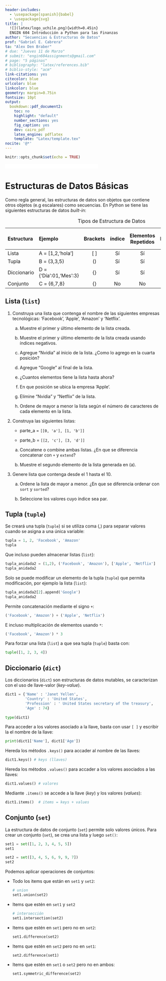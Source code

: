 ```yaml
---
header-includes:
  - \usepackage[spanish]{babel}
  - \usepackage{svg}
title: |
  ![](latex/logo_uchile.png){width=0.45in}  
  ENGIN 604 Introducción a Python para las Finanzas
author: "Secuencias & Estructuras de Datos"
prof: "Gabriel E. Cabrera"
ta: "Alex Den Braber"
# due: "Jueves 11 de Marzo"
# submit: "engin604assignments@gmail.com"
# page: "5 páginas"
# bibliography: "latex/references.bib"
# biblio-style: "acm"
link-citations: yes
citecolor: blue
urlcolor: blue
linkcolor: blue
geometry: margin=0.75in
fontsize: 10pt
output: 
  bookdown::pdf_document2:
    toc: no
    highlight: "default"
    number_sections: yes
    fig_caption: yes
    dev: cairo_pdf
    latex_engine: pdflatex
    template: "Latex/template.tex"
nocite: '@*'
---
```


```r
knitr::opts_chunk$set(echo = TRUE)
```

[![Open In Colab](Latex/colab-badge.pdf){height=15px }](https://colab.research.google.com/drive/1DxG-xaXOksSPinno9JAqsx-tqneNheQ8?usp=sharing)

# Estructuras de Datos Básicas

Como regla general, las estructuras de datos son objetos que contiene otros objetos (e.g escalares) como secuencias. En Python se tiene las siguientes estructuras de datos *built-in*:

Table: Tipos de Estructura de Datos

| Estructura  | Ejemplo                     | Brackets | índice | Elementos Repetidos | Mutable | Operaciones de Conjuntos |
|:------------|:----------------------------|:--------:|:------:|:-------------------:|:-------:|:------------------------:|
| Lista       | A = [1,2,'hola']            | [ ]      | Sí     | Sí                  | Sí      | No                       |
| Tupla       | B = (3,3,5)                 | ()       | Sí     | Sí                  | No      | No                       |
| Diccionario | D = {'Día':01,'Mes':3}      | {}       | Sí     | Sí                  | Sí      | No                       |
| Conjunto    | C = {6,7,8}                 | {}       | No     | No                  | No      | Sí                       |

## Lista (`list`)

1. Construya una lista que contenga el nombre de las siguientes empresas tecnológicas: 'Facebook', 'Apple', 'Amazon' y 'Netflix'.

    a. Muestre el primer y último elemento de la lista creada.

    b. Muestre el primer y último elemento de la lista creada usando índices negativos.

    c. Agregue "Nvidia" al ínicio de la lista. ¿Como lo agrego en la cuarta posición?

    d. Agregue "Google" al final de la lista.

    e. ¿Cuantos elementos tiene la lista hasta ahora?

    f. En que posición se ubica la empresa 'Apple'.

    g. Elimine "Nvidia" y "Netflix" de la lista.
    
    h. Ordene de mayor a menor la lista según el número de caracteres de cada elemento en la lista.
    
2. Construya las siguientes listas:

    * parte_a = `[[0, 'a'], [1, 'b']]`

    * parte_b = `[[2, 'c'], [3, 'd']]`

    a. Concatene o combine ambas listas. ¿En que se diferencia concatenar con `+` y `extend`?

    b. Muestre el segundo elemento de la lista generada en (a). 
    
3. Genere lista que contenga desde el 1 hasta el 10.

    a. Ordene la lista de mayor a menor. ¿En que se diferencia ordenar con `sort` y `sorted`?

    b. Seleccione los valores cuyo índice sea par.

## Tupla (`tuple`)

Se creará una tupla (`tuple`) si se utiliza coma (,) para separar valores cuando se asigna a una única variable:

```python
tupla = 1, 2, 'Facebook', 'Amazon'
tupla
```

Que incluso pueden almacenar listas (`list`):

```python
tupla_anidada2 = (1,2), ('Facebook', 'Amazon'), ['Apple', 'Netflix']
tupla_anidada2 
```

Solo se puede modificar un elemento de la tupla (`tuple`) que permita modificación, por ejemplo la lista (`list`):

```python
tupla_anidada2[2].append('Google')
tupla_anidada2
```

Permite concatenación mediante el signo `+`:

```python
('Facebook', 'Amazon') + ('Apple', 'Netflix') 
```

E incluso multiplicación de elementos usando `*`:

```python
('Facebook', 'Amazon') * 3
```

Para forzar una lista (`list`) a que sea tupla (`tuple`) basta con:

```python
tuple([1, 2, 3, 4])
```

## Diccionario (`dict`)

Los diccionarios (`dict`) son estructuras de datos mutables, se caracterizan con el uso de llave-valor (*key-value*).

```python
dict1 = {'Name' : 'Janet Yellen', 
         'Country' : 'United States',
         'Profession' : ' United States secretary of the treasury',
         'Age' : 74}
        
type(dict1)
```

Para acceder a los valores asociado a la llave, basta con usar `[ ]` y escribir la el nombre de la llave:

```python
print(dict1['Name'], dict1['Age']) 
```

Hereda los métodos `.keys()` para accader al nombre de las llaves:

```python
dict1.keys() # keys (llaves)
```

Hereda los métodos `.values()` para accader a los valores asociados a las llaves:

```python
dict1.values() # valores
```

Mediante `.items()` se accede a la llave (*key*) y los valores (*values*):

```python
dict1.items()  # items = keys + values
```

## Conjunto (`set`)

La estructura de datos de conjunto (`set`) permite solo valores únicos. Para crear un conjunto (`set`), se crea una lista y luego `set()`: 

```python
set1 = set([1, 2, 3, 4, 5, 5])
set1
```

```python
set2 = set([3, 4, 5, 6, 9, 9, 7])
set2
```

Podemos aplicar operaciones de conjuntos:

* Todo los items que están en `set1` y `set2`:
    
    ```python
    # union
    set1.union(set2)
    ```
    
* Items que estén en `set1` y `set2`
    
    ```python
    # intersección
    set1.intersection(set2)
    ```
    
* Items que estén en `set1` pero no en `set2`:
    
    ```python
    set1.difference(set2)
    ```

* Items que estén en `set2` pero no en `set1`:

    ```python
    set2.difference(set1)
    ```

* Items que estén en `set1` o `set2` pero no en ambos:

    ```python
    set1.symmetric_difference(set2) 
    ```
